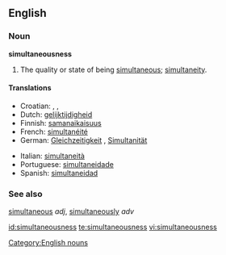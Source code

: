 ==English==

===Noun===
'''simultaneousness'''

# The quality or state of being [[simultaneous]]; [[simultaneity]].

====Translations====
{{trans-top|the quality or state of being simultaneous}}
* Croatian: {{t|hr|simultanost|alt=sȉmultānōst|f}}, {{t|hr|istovremenost|alt=istòvremenōst|f}}, {{t|hr|istodobnost|alt=istòdobnōst|f}}
* Dutch: [[gelijktijdigheid]] {{f}}
* Finnish: [[samanaikaisuus]]
* French: [[simultanéité]]
* German: [[Gleichzeitigkeit]] {{f}}, [[Simultanität]]{{f}}
{{trans-mid}}
* Italian: [[simultaneità]]
* Portuguese: [[simultaneidade]]
* Spanish: [[simultaneidad]]
{{trans-bottom}}

===See also===
[[simultaneous]] ''adj'', [[simultaneously]] ''adv''

[[Category:English nouns]]

[[id:simultaneousness]]
[[te:simultaneousness]]
[[vi:simultaneousness]]